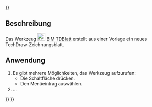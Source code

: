 <languages/>
{{UnfinishedDocu{{#translation:}}}}

{{Docnav/de
|[[Arch_SectionPlane/de|Schnittebene]]
|[[BIM_TDView/de|TDAnsicht]]
|[[BIM_Workbench/de|BIM]]
|IconL=Arch_SectionPlane.svg
|IconR=BIM_TDView.svg
|IconC=Workbench_BIM.svg
}}

{{GuiCommand/de
|Name=BIM TDPage
|Name/de=BIM TDBlatt
|MenuLocation=Beschriftung → Page
|Workbenches=[[BIM_Workbench/de|BIM]]
|Shortcut=ohne
|Version=1.0
|SeeAlso=
}}

<span id="Description"></span>
==Beschreibung==

Das Werkzeug [[Image:BIM_TDPage.svg|24px]] [[BIM_TDPage/de|BIM TDBlatt]] erstellt aus einer Vorlage ein neues TechDraw-Zeichnungsblatt.

<span id="Usage"></span>
==Anwendung==

# Es gibt mehrere Möglichkeiten, das Werkzeug aufzurufen:
#* Die Schaltfläche {{Button|[[Image:BIM_TDPage.svg|16px]] [[BIM_TDPage/de|Page]]}} drücken.
#* Den Menüeintrag {{MenuCommand|Beschriftung → [[Image:BIM_TDPage.svg|16px]] Page}} auswählen.
# ...


{{Docnav/de
|[[Arch_SectionPlane/de|Schnittebene]]
|[[BIM_TDView/de|TDAnsicht]]
|[[BIM_Workbench/de|BIM]]
|IconL=Arch_SectionPlane.svg
|IconR=BIM_TDView.svg
|IconC=Workbench_BIM.svg
}}

{{BIM_Tools_navi{{#translation:}}}}
{{Userdocnavi{{#translation:}}}}